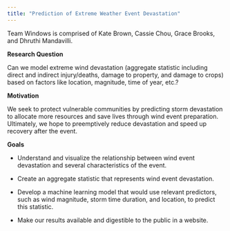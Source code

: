 ```yaml
---
title: "Prediction of Extreme Weather Event Devastation"
---
```


Team Windows is comprised of Kate Brown, Cassie Chou, Grace Brooks, and Dhruthi Mandavilli.

**Research Question**

Can we model extreme wind devastation (aggregate statistic including direct and indirect injury/deaths, damage to property, and damage to crops) based on factors like location, magnitude, time of year, etc.?

**Motivation**

We seek to protect vulnerable communities by predicting storm devastation to allocate more resources and save lives through wind event preparation. Ultimately, we hope to preemptively reduce devastation and speed up recovery after the event.

**Goals**

- Understand and visualize the relationship between wind event devastation and several characteristics of the event.

- Create an aggregate statistic that represents wind event devastation.

- Develop a machine learning model that would use relevant predictors, such as wind magnitude, storm time duration, and location, to predict this statistic. 

- Make our results available and digestible to the public in a website.